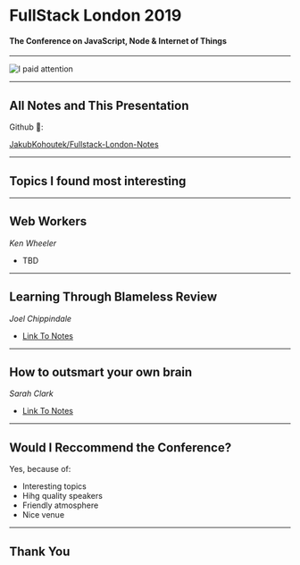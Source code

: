 
# FullStack London 2019

#### The Conference on JavaScript, Node & Internet of Things

---

![I paid attention](./focusing_me.jpg)

---

## All Notes and This Presentation

Github 🔗:

[JakubKohoutek/Fullstack-London-Notes](https://github.com/JakubKohoutek/Fullstack-London-Notes)

---


## Topics I found most interesting

---

## Web Workers
<Cite>Ken Wheeler</Cite>

* TBD

---

## Learning Through Blameless Review
<Cite>Joel Chippindale</Cite>  

* [Link To Notes](https://github.com/JakubKohoutek/Fullstack-London-Notes/blob/master/Day-two/Learning-through-blameless-reviews.md)

---

## How to outsmart your own brain
<Cite>Sarah Clark</Cite>  

* [Link To Notes](https://github.com/JakubKohoutek/Fullstack-London-Notes/blob/master/Day-three/How-to-outsmart-your-brain.md)

---

## Would I Reccommend the Conference?

Yes, because of:

* Interesting topics
* Hihg quality speakers
* Friendly atmosphere
* Nice venue

---

## Thank You
